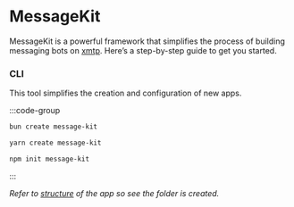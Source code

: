 # MessageKit

MessageKit is a powerful framework that simplifies the process of building messaging bots on [xmtp](https://docs.xmtp.org). Here’s a step-by-step guide to get you started.

### CLI

This tool simplifies the creation and configuration of new apps.

:::code-group

```bash [bun]
bun create message-kit
```

```bash [yarn]
yarn create message-kit
```

```bash [npm]
npm init message-kit
```

:::

_Refer to [structure](/concepts/structure) of the app so see the folder is created._
